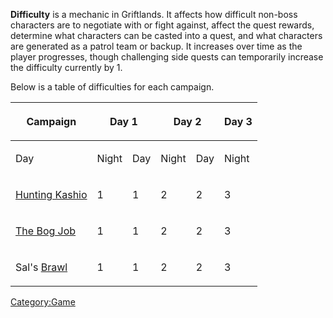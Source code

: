 '''Difficulty''' is a mechanic in Griftlands. It affects how difficult non-boss characters are to negotiate with or fight against, affect the quest rewards, determine what characters can be casted into a quest, and what characters are generated as a patrol team or backup. It increases over time as the player progresses, though challenging side quests can temporarily increase the difficulty currently by 1.

Below is a table of difficulties for each campaign.
{| class="wikitable" style="text-align: center;"
! rowspan="2" |Campaign
! colspan="2" |Day 1
! colspan="2" |Day 2
! colspan="2" |Day 3
! colspan="2" |Day 4
! colspan="2" |Day 5
|-
|Day
|Night
|Day
|Night
|Day
|Night
|Day
|Night
|Day
|Night
|-
|[[Hunting Kashio]]
|1
|1
|2
|2
|3
|3
|4
|4
|5
| -
|-
|[[The Bog Job]]
|1
|1
|2
|2
|3
|3
|4
|<nowiki>-</nowiki>
|<nowiki>-</nowiki>
|<nowiki>-</nowiki>
|-
|Sal's [[Brawl]]
|1
|1
|2
|2
|3
|3
|4
|4
|5
|5
|}

[[Category:Game]]